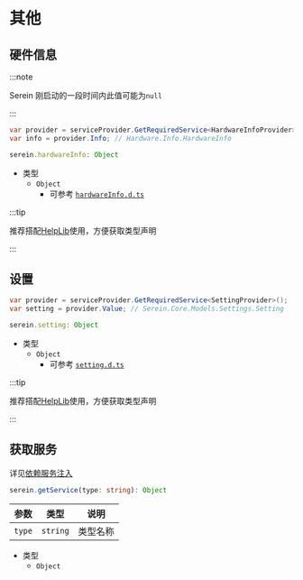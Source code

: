 # 其他

## 硬件信息

:::note

Serein 刚启动的一段时间内此值可能为`null`

:::

<Tabs groupId="lang">

<TabItem value="cs" label="C#" >

```cs
var provider = serviceProvider.GetRequiredService<HardwareInfoProvider>();
var info = provider.Info; // Hardware.Info.HardwareInfo
```

</TabItem>

<TabItem value="js" label="JavaScript" >

```ts
serein.hardwareInfo: Object
```

- 类型
  - `Object`
    - 可参考 [`hardwareInfo.d.ts`](https://github.com/SereinDev/HelperLib/blob/main/src/hardwareInfo.d.ts)

:::tip

推荐搭配[HelpLib](../js/#开发助手)使用，方便获取类型声明

:::

</TabItem>

</Tabs>

## 设置


<Tabs groupId="lang">

<TabItem value="cs" label="C#" >

```cs
var provider = serviceProvider.GetRequiredService<SettingProvider>();
var setting = provider.Value; // Serein.Core.Models.Settings.Setting
```

</TabItem>

<TabItem value="js" label="JavaScript" >

```ts
serein.setting: Object
```

- 类型
  - `Object`
    - 可参考 [`setting.d.ts`](https://github.com/SereinDev/HelperLib/blob/main/src/setting.d.ts)

:::tip

推荐搭配[HelpLib](../js/#开发助手)使用，方便获取类型声明

:::

</TabItem>

</Tabs>

## 获取服务


<Tabs groupId="lang">

<TabItem value="cs" label="C#" >

详见[依赖服务注入](../net/injection)

</TabItem>

<TabItem value="js" label="JavaScript" >

```ts
serein.getService(type: string): Object
```

| 参数   | 类型     | 说明     |
| ------ | -------- | ------- |
| `type` | `string` | 类型名称 |

- 类型
  - `Object`

</TabItem>

</Tabs>